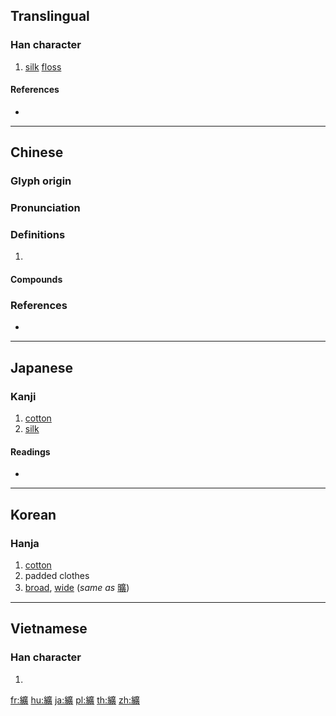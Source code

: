 {{character info/new}}
{{also|絋|纩}}
==Translingual==
{{Han simplified forms|纊|絋|纩}}

===Han character===
{{Han char|rn=120|rad=糸|as=15|sn=21|four=20932|canj=VFITC}}

# [[silk]] [[floss]]

====References====
* {{Han ref|kx=0942.360|dkj=28033|dj=1382.170|hdz=53464.080|uh=7E8A|ud=32394|bh=F5E7|bd=62951}}

----

==Chinese==
{{zh-forms|s=纩}}

===Glyph origin===
{{Han etym}}

===Pronunciation===
{{zh-pron
|m=kuàng
|c=kwong3
|mc=y
|oc=y
|cat=
}}

===Definitions===
{{zh-hanzi}}

# {{rfdef|zh}}

====Compounds====
{{zh-der|屬纊|挾纊|黈纊|纊工|絺纊}}

===References===
* {{R:yue:mfccd}}

----

==Japanese==

===Kanji===
{{ja-kanji|grade=|rs=糸15|style=ky|shin=絋}}

# [[cotton]]
# [[silk]]

====Readings====
* {{ja-readings|on=[[こう]] (kō)|kun=[[ぬめ]] (nume), [[わた]] (wata)|nanori=[[ひろ]] (hiro)}}

----

==Korean==

===Hanja===
{{ko-hanja|hangeul=광|eumhun=|rv=gwang|mr=kwang|y=kwang}}

# [[cotton]]
# padded clothes
# [[broad]], [[wide]] (''same as'' [[曠]])

----

==Vietnamese==

===Han character===
{{vi-hantu|[[khoáng]]|rs=糸15}}

# {{defn|lang=vi}}

[[fr:纊]]
[[hu:纊]]
[[ja:纊]]
[[pl:纊]]
[[th:纊]]
[[zh:纊]]